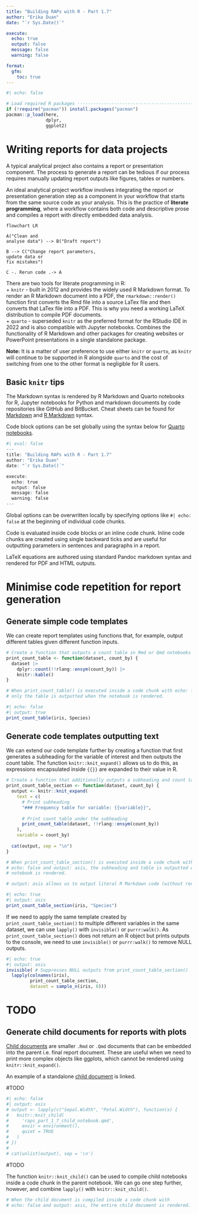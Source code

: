 ```yaml
---
title: "Building RAPs with R - Part 1.7"
author: "Erika Duan"
date: "`r Sys.Date()`"

execute:
  echo: true
  output: false
  message: false
  warning: false

format:
  gfm:
    toc: true
---
```


```r
#| echo: false 

# Load required R packages -----------------------------------------------------
if (!require("pacman")) install.packages("pacman")
pacman::p_load(here,
               dplyr,
               ggplot2) 
```

# Writing reports for data projects     

A typical analytical project also contains a report or presentation component. The process to generate a report can be tedious if our process requires manually updating report outputs like figures, tables or numbers.    

An ideal analytical project workflow involves integrating the report or presentation generation step as a component in your workflow that starts from the same source code as your analysis. This is the practice of **literate programming**, where a workflow contains both code and descriptive prose and compiles a report with directly embedded data analysis.   

```mermaid
flowchart LR

A("Clean and 
analyse data") --> B("Draft report")  

B --> C("Change report parameters,
update data or
fix mistakes")

C -. Rerun code .-> A
```

There are two tools for literate programming in R:  
+ `knitr` - built in 2012 and provides the widely used R Markdown format. To render an R Markdown document into a PDF, the `rmarkdown::render()` function first converts the Rmd file into a source LaTex file and then converts that LaTex file into a PDF. This is why you need a working LaTeX distribution to compile PDF documents.           
+ `quarto` - superseded `knitr` as the preferred format for the RStudio IDE in 2022 and is also compatible with Jupyter notebooks. Combines the functionality of R Markdown and other packages for creating websites or PowerPoint presentations in a single standalone package.      

**Note:** It is a matter of user preference to use either `knitr` or `quarto`, as `knitr` will continue to be supported in R alongside `quarto` and the cost of switching from one to the other format is negligible for R users.     

## Basic `knitr` tips    

The Markdown syntax is rendered by R Markdown and Quarto notebooks for R, Jupyter notebooks for Python and markdown documents by code repositories like GitHub and BitBucket. Cheat sheets can be found for [Markdown](https://www.markdownguide.org/cheat-sheet/) and [R Markdown](https://www.rstudio.com/wp-content/uploads/2015/02/rmarkdown-cheatsheet.pdf) syntax.    

Code block options can be set globally using the syntax below for [Quarto notebooks](https://quarto.org/docs/computations/execution-options.html).  

```r
#| eval: false
---
title: "Building RAPs with R - Part 1.7"
author: "Erika Duan"
date: "`r Sys.Date()`"

execute:
  echo: true
  output: false
  message: false
  warning: false
---
```

Global options can be overwritten locally by specifying options like `#| echo: false` at the beginning of individual code chunks.    

Code is evaluated inside code blocks or an inline code chunk. Inline code chunks are created using single backward ticks and are useful for outputting parameters in sentences and paragraphs in a report.   

LaTeX equations are authored using standard Pandoc markdown syntax and rendered for PDF and HTML outputs.     

# Minimise code repetition for report generation  

## Generate simple code templates  

We can create report templates using functions that, for example, output different tables given different function inputs.  

```r
# Create a function that outputs a count table in Rmd or Qmd notebooks ---------
print_count_table <- function(dataset, count_by) {
  dataset |>
    dplyr::count(!!rlang::ensym(count_by)) |>
    knitr::kable()
}

# When print_count_table() is executed inside a code chunk with echo: false, 
# only the table is outputted when the notebook is rendered. 
```

```r
#| echo: false
#| output: true
print_count_table(iris, Species)
```

## Generate code templates outputting text  

We can extend our code template further by creating a function that first generates a subheading for the variable of interest and then outputs the count table. The function `knitr::knit_expand()` allows us to do this, as expressions encapsulated inside `{{}}` are expanded to their value in R.   

```r
# Create a function that additionally outputs a subheading and count table -----
print_count_table_section <- function(dataset, count_by) {
  output <- knitr::knit_expand(
    text = c(
      # Print subheading  
      "### Frequency table for variable: {{variable}}",
      
      # Print count table under the subheading
      print_count_table(dataset, !!rlang::ensym(count_by))
    ),
    variable = count_by)
  
  cat(output, sep = "\n")
}

# When print_count_table_section() is executed inside a code chunk with 
# echo: false and output: asis, the subheading and table is outputted when the 
# notebook is rendered. 

# output: asis allows us to output literal R Markdown code (without rendering)
```

```r
#| echo: true
#| output: asis
print_count_table_section(iris, "Species")
```

If we need to apply the same template created by `print_count_table_section()` to multiple different variables in the same dataset, we can use `lapply()` with `invisible()` or `purrr:walk()`. As `print_count_table_section()` does not return an R object but prints outputs to the console, we need to use `invisible()` or `purrr:walk()` to remove NULL outputs.  

```r
#| echo: true
#| output: asis
invisible( # Suppresses NULL outputs from print_count_table_section()
  lapply(colnames(iris),
         print_count_table_section,
         dataset = sample_n(iris, 6))) 
```

# TODO

## Generate child documents for reports with plots    

[Child documents](https://bookdown.org/yihui/rmarkdown-cookbook/child-document.html) are smaller `.Rmd` or `.Qmd` documents that can be embedded into the parent i.e. final report document. These are useful when we need to print more complex objects like ggplots, which cannot be rendered using `knitr::knit_expand()`.   

An example of a standalone [child document](./raps_part_1_7_child_notebook.qmd) is linked. 

#TODO

```r
#| echo: false
#| output: asis
# output <- lapply(c("Sepal.Width", "Petal.Width"), function(x) {
#   knitr::knit_child(
#     'raps_part_1_7_child_notebook.qmd',
#     envir = environment(),
#     quiet = TRUE
#   )
# })
# 
# cat(unlist(output), sep = '\n')
```

#TODO 

The function `knitr::knit_child()` can be used to compile child notebooks inside a code chunk in the parent notebook. We can go one step further, however, and combine `lapply()` with `knitr::knit_child()`.   

```r
# When the child document is compiled inside a code chunk with 
# echo: false and output: asis, the entire child document is rendered.   
```



